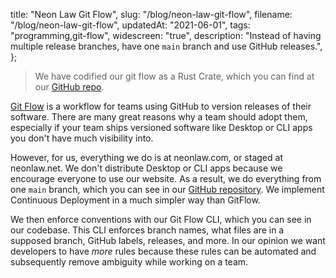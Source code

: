  title: "Neon Law Git Flow",
  slug: "/blog/neon-law-git-flow",
  filename: "/blog/neon-law-git-flow",
  updatedAt: "2021-06-01",
  tags: "programming,git-flow",
  widescreen: "true",
  description: "Instead of having multiple release branches, have one `main` branch and use GitHub releases.",
};

> We have codified our git flow as a Rust Crate, which you can find at our
> [GitHub repo](https://github.com/neonlaw/codebase/blob/main/git_flow).

[Git Flow](https://nvie.com/posts/a-successful-git-branching-model/) is a
workflow for teams using GitHub to version releases of their software. There are
many great reasons why a team should adopt them, especially if your team ships
versioned software like Desktop or CLI apps you don't have much visibility into.

However, for us, everything we do is at neonlaw.com, or staged at neonlaw.net.
We don't distribute Desktop or CLI apps because we encourage everyone to use our
website. As a result, we do everything from one `main` branch, which you
can see in our [GitHub repository](https://github.com/neonlaw/codebase). We
implement Continuous Deployment in a much simpler way than GitFlow.

We then enforce conventions with our Git Flow CLI, which you can
see in our codebase. This CLI enforces branch names, what files are in a
supposed branch, GitHub labels, releases, and more. In our opinion we want
developers to have *more* rules because these rules can be automated and
subsequently remove ambiguity while working on a team.
